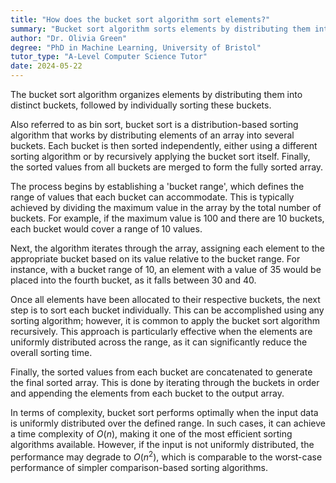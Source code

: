 ```yaml
---
title: "How does the bucket sort algorithm sort elements?"
summary: "Bucket sort algorithm sorts elements by distributing them into different buckets, then sorting these buckets individually."
author: "Dr. Olivia Green"
degree: "PhD in Machine Learning, University of Bristol"
tutor_type: "A-Level Computer Science Tutor"
date: 2024-05-22
---
```


The bucket sort algorithm organizes elements by distributing them into distinct buckets, followed by individually sorting these buckets.

Also referred to as bin sort, bucket sort is a distribution-based sorting algorithm that works by distributing elements of an array into several buckets. Each bucket is then sorted independently, either using a different sorting algorithm or by recursively applying the bucket sort itself. Finally, the sorted values from all buckets are merged to form the fully sorted array.

The process begins by establishing a 'bucket range', which defines the range of values that each bucket can accommodate. This is typically achieved by dividing the maximum value in the array by the total number of buckets. For example, if the maximum value is $100$ and there are $10$ buckets, each bucket would cover a range of $10$ values.

Next, the algorithm iterates through the array, assigning each element to the appropriate bucket based on its value relative to the bucket range. For instance, with a bucket range of $10$, an element with a value of $35$ would be placed into the fourth bucket, as it falls between $30$ and $40$.

Once all elements have been allocated to their respective buckets, the next step is to sort each bucket individually. This can be accomplished using any sorting algorithm; however, it is common to apply the bucket sort algorithm recursively. This approach is particularly effective when the elements are uniformly distributed across the range, as it can significantly reduce the overall sorting time.

Finally, the sorted values from each bucket are concatenated to generate the final sorted array. This is done by iterating through the buckets in order and appending the elements from each bucket to the output array.

In terms of complexity, bucket sort performs optimally when the input data is uniformly distributed over the defined range. In such cases, it can achieve a time complexity of $O(n)$, making it one of the most efficient sorting algorithms available. However, if the input is not uniformly distributed, the performance may degrade to $O(n^2)$, which is comparable to the worst-case performance of simpler comparison-based sorting algorithms.
    